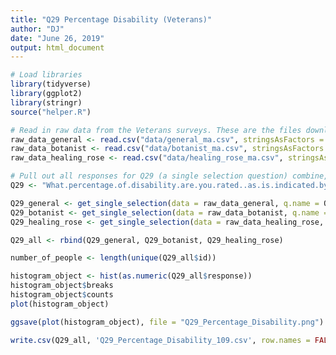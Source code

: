 ```yaml
---
title: "Q29 Percentage Disability (Veterans)"
author: "DJ"
date: "June 26, 2019"
output: html_document
---
```

```r
# Load libraries
library(tidyverse)
library(ggplot2)
library(stringr)
source("helper.R")
```

```r
# Read in raw data from the Veterans surveys. These are the files downloaded from survey monkey saved as a .csv
raw_data_general <- read.csv("data/general_ma.csv", stringsAsFactors = FALSE)
raw_data_botanist <- read.csv("data/botanist_ma.csv", stringsAsFactors = FALSE)
raw_data_healing_rose <- read.csv("data/healing_rose_ma.csv", stringsAsFactors = FALSE)
```

```r
# Pull out all responses for Q29 (a single selection question) combine, then determine 'question n'
Q29 <- "What.percentage.of.disability.are.you.rated..as.is.indicated.by.the.Veteran.s.Affairs..VA.."

Q29_general <- get_single_selection(data = raw_data_general, q.name = Q29)
Q29_botanist <- get_single_selection(data = raw_data_botanist, q.name = Q29)
Q29_healing_rose <- get_single_selection(data = raw_data_healing_rose, q.name = Q29)

Q29_all <- rbind(Q29_general, Q29_botanist, Q29_healing_rose)

number_of_people <- length(unique(Q29_all$id))
```


```r
histogram_object <- hist(as.numeric(Q29_all$response))
histogram_object$breaks
histogram_object$counts
plot(histogram_object)
```

```r
ggsave(plot(histogram_object), file = "Q29_Percentage_Disability.png")
```

```r
write.csv(Q29_all, 'Q29_Percentage_Disability_109.csv', row.names = FALSE)
```



